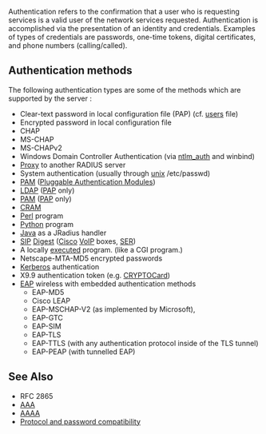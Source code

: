 Authentication refers to the confirmation that a user who is requesting services is a valid user of the network services requested.  Authentication is accomplished via the presentation of an identity and credentials.  Examples of types of credentials are passwords, one-time tokens, digital certificates, and phone numbers (calling/called).

==Authentication methods==
The following authentication types are some of the methods which are supported by the server :
* Clear-text password in local configuration file (PAP) (cf. [[users]] file)
* Encrypted password in local configuration file
* CHAP
* MS-CHAP
* MS-CHAPv2
* Windows Domain Controller Authentication (via [[ntlm_auth]] and winbind)
* [[Proxy]] to another RADIUS server
* System authentication (usually through [[unix]] /etc/passwd)
* [[rlm_pam|PAM]] ([[PAM|Pluggable Authentication Modules]])
* [[rlm_ldap|LDAP]] ([[PAP]] only)
* [[rlm_pam|PAM]] ([[PAP]] only)
* [[rlm_cram|CRAM]]
* [[rlm_perl|Perl]] program
* [[rlm_python|Python]] program
* [[rlm_jradius|Java]] as a JRadius handler
* [[SIP]] [[Digest]] ([[Cisco]] [[VoIP]] boxes, [http://www.iptel.org/ser/ SER])
* A locally [[exec]]uted program. (like a CGI program.)
* Netscape-MTA-MD5 encrypted passwords
* [[rlm_krb5|Kerberos]] authentication
* X9.9 authentication token (e.g. [http://www.onlineshow.info CRYPTOCard])
* [[rlm_eap|EAP]] wireless with embedded authentication methods 
** EAP-MD5
** Cisco LEAP
** EAP-MSCHAP-V2 (as implemented by Microsoft),
** EAP-GTC
** EAP-SIM
** EAP-TLS
** EAP-TTLS (with any authentication protocol inside of the TLS tunnel)
** EAP-PEAP (with tunnelled EAP)

==See Also==
* RFC 2865
* [[AAA]]
* [[AAAA]]
* [[Protocol and password compatibility]]
